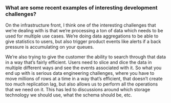 ### What are some recent examples of interesting development challenges?

On the infrastructure front, I think one of the interesting challenges that
we’re dealing with is that we’re processing a ton of data which needs to be used
for multiple use cases. We’re doing data aggregations to be able to give
statistics to users, but also trigger product events like alerts if a back
pressure is accumulating on your queues.

We’re also trying to give the customer the ability to search through that data
in a way that’s fairly efficient. Users need to slice and dice the data in
multiple different ways and see the events associated with it. So what you end
up with is serious data engineering challenges, where you have to move millions
of rows at a time in a way that’s efficient, that doesn’t create too much
replication lag, but also allows us to perform all the operations that we need
on it. This has led to discussions around which storage technology we should
use, what the schema should be, etc.
